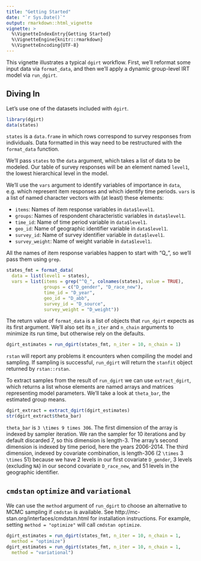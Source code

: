 ```yaml
---
title: "Getting Started"
date: "`r Sys.Date()`"
output: rmarkdown::html_vignette
vignette: >
  %\VignetteIndexEntry{Getting Started}
  %\VignetteEngine{knitr::rmarkdown}
  %\VignetteEncoding{UTF-8}
---
```


This vignette illustrates a typical `dgirt` workflow. First, we'll reformat
some input data via `format_data`, and then we'll apply a dynamic group-level
IRT model via `run_dgirt`.

## Diving In

Let's use one of the datasets included with `dgirt`.
```r
library(dgirt)
data(states)
```

`states` is a `data.frame` in which rows correspond to survey responses from
individuals. Data formatted in this way need to be restructured with the
`format_data` function.

We'll pass `states` to the `data` argument, which takes a list of data to be
modeled. Our table of survey responses will be an element named `level1`,
the lowest hierarchical level in the model.

We'll use the `vars` argument to identify variables of importance in `data`,
e.g. which represent item responses and which identify time periods. `vars`
is a list of named character vectors with (at least) these elements:

  * `items`: Names of item response variables in `data$level1`.
  * `groups`: Names of respondent characteristic variables in
    `data$level1`.
  * `time_id`: Name of time period variable in `data$level1`.
  * `geo_id`: Name of geographic identifier variable in `data$level1`.
  * `survey_id`: Name of survey identifier variable in `data$level1`.
  * `survey_weight`: Name of weight variable in `data$level1`.

All the names of item response variables happen to start with "Q\_", so we'll
pass them using `grep`.

```r
states_fmt = format_data(
  data = list(level1 = states),
  vars = list(items = grep("^Q_", colnames(states), value = TRUE),
              groups = c("D_gender", "D_race_new"),
              time_id = "D_year",
              geo_id = "D_abb",
              survey_id = "D_source",
              survey_weight = "D_weight"))
```

The return value of `format_data` is a list of objects that `run_dgirt` expects
as its first argument. We'll also set its `n_iter` and `n_chain` arguments to
minimize its run time, but otherwise rely on the defaults.

```r
dgirt_estimates = run_dgirt(states_fmt, n_iter = 10, n_chain = 1)
```

`rstan` will report any problems it encounters when compiling the model and
sampling. If sampling is successful, `run_dgirt` will return the `stanfit`
object returned by `rstan::rstan`.

To extract samples from the result of `run_dgirt` we can use `extract_dgirt`,
which returns a list whose elements are named arrays and matrices representing
model parameters. We'll take a look at `theta_bar`, the estimated group means.

```r
dgirt_extract = extract_dgirt(dgirt_estimates)
str(dgirt_extract$theta_bar)
```

`theta_bar` is `3 \times 9 times 306`. The first dimension of the array is
indexed by sampler iteration. We ran the sampler for 10 iterations and by
default discarded 7, so this dimension is length-3. The array's second
dimension is indexed by time period, here the years 2006-2014. The third
dimension, indexed by covariate combination, is length-306 (2 `\times` 3
`\times` 51) because we have 2 levels in our first covariate `D_gender`, 3
levels (excluding `NA`) in our second covariate `D_race_new`, and 51 levels in
the geographic identifier.

## `cmdstan` `optimize` and `variational`

We can use the `method` argument of `run_dgirt` to choose an alternative to
MCMC sampling if `cmdstan` is available. See
http://mc-stan.org/interfaces/cmdstan.html for installation instructions. For
example, setting `method = "optimize"` will call `cmdstan optimize`.

```r
dgirt_estimates = run_dgirt(states_fmt, n_iter = 10, n_chain = 1,
  method = "optimize")
dgirt_estimates = run_dgirt(states_fmt, n_iter = 10, n_chain = 1,
  method = "variational")
```
